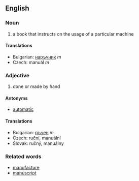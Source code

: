 ==English==

===Noun===

# a book that instructs on the usage of a particular machine

====Translations====

*Bulgarian: [[наръчник]] ''m''
*Czech: manuál  ''m''

===Adjective===

# done or made by hand

====Antonyms====

*[[automatic]]

====Translations====

*Bulgarian: [[ръчен]] ''m''
*Czech:  ruční,  manuální
*Slovak:  ručný,  manuálny

===Related words===

*[[manufacture]]
*[[manuscript]]
